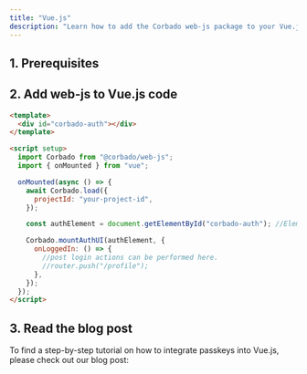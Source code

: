 ```yaml
---
title: "Vue.js"
description: "Learn how to add the Corbado web-js package to your Vue.js application."
---
```



## 1. Prerequisites

<Prerequisites />

## 2. Add web-js to Vue.js code

```html App.vue
<template>
  <div id="corbado-auth"></div>
</template>

<script setup>
  import Corbado from "@corbado/web-js";
  import { onMounted } from "vue";

  onMounted(async () => {
    await Corbado.load({
      projectId: "your-project-id",
    });

    const authElement = document.getElementById("corbado-auth"); //Element where you want to render CorbadoAuth UI

    Corbado.mountAuthUI(authElement, {
      onLoggedIn: () => {
        //post login actions can be performed here.
        //router.push("/profile");
      },
    });
  });
</script>
```

## 3. Read the blog post

To find a step-by-step tutorial on how to integrate passkeys into Vue.js, please check out our blog post:

<Card href="https://www.corbado.com/blog/vuejs-passkeys">
  <Blogpost title="Building a Vue.js Passkey Login" />
</Card>
